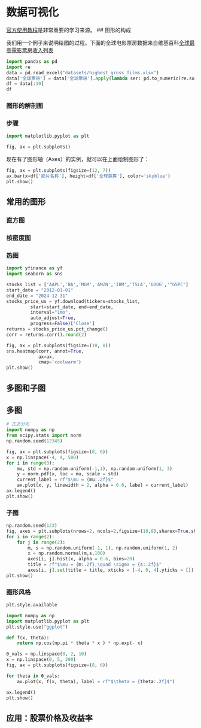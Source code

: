 # 数据可视化

[官方使用教程](https://matplotlib.org/stable/tutorials/index.html)是非常重要的学习来源。
## 图形的构成

我们用一个例子来说明绘图的过程。下面的全球电影票房数据来自维基百科[全球最高電影票房收入列表](https://en.wikipedia.org/wiki/List_of_highest-grossing_films)

```python
import pandas as pd
import re
data = pd.read_excel("datasets/highest_gross_films.xlsx")
data['全球票房'] = data['全球票房'].apply(lambda ser: pd.to_numeric(re.sub(r'\D','', ser)))
df = data[:10]
df
```

### 图形的解剖图

### 步骤

```python
import matplotlib.pyplot as plt

fig, ax = plt.subplots()
```

现在有了图形轴（Axes）的实例，就可以在上面绘制图形了：

```python
fig, ax = plt.subplots(figsize=(12, 7))
ax.bar(x=df['影片名称'], height=df['全球票房'], color='skyblue')
plt.show()
```

## 常用的图形

### 直方图

### 核密度图


### 热图

```python
import yfinance as yf
import seaborn as sns

stocks_list = ['AAPL','BA','MGM','AMZN','IBM','TSLA','GOOG','^GSPC']
start_date = "2012-01-01"
end_date = "2024-12-31"
stocks_price_us = yf.download(tickers=stocks_list,
         start=start_date, end=end_date, 
         interval="1mo",
         auto_adjust=True,
         progress=False)['Close']
returns = stocks_price_us.pct_change()
corr = returns.corr().round(2)

fig, ax = plt.subplots(figsize=(10, 8))
sns.heatmap(corr, annot=True,
            ax=ax,
            cmap='coolwarm')
plt.show()
```

## 多图和子图

## 多图

```python
# 正态分布
import numpy as np
from scipy.stats import norm
np.random.seed(12345)

fig, ax = plt.subplots(figsize=(8, 6))
x = np.linspace(-4, 4, 500)
for i in range(3):
    mu, std = np.random.uniform(-1,1), np.random.uniform(1, 3)
    y = norm.pdf(x, loc = mu, scale = std)
    current_label = rf"$\mu = {mu:.2f}$"
    ax.plot(x, y, linewidth = 2, alpha = 0.6, label = current_label)
ax.legend()
plt.show()
```

### 子图

```python
np.random.seed(123)
fig, axes = plt.subplots(nrows=2, ncols=2,figsize=(10,8),sharex=True,sharey=True)
for i in range(2):
    for j in range(2):
        m, s = np.random.uniform(-1, 1), np.random.uniform(1, 2)
        x = np.random.normal(m,s,100)
        axes[i, j].hist(x, alpha = 0.6, bins=20)
        title = rf"$\mu = {m:.2f},\quad \sigma = {s:.2f}$"
        axes[i, j].set(title = title, xticks = [-4, 0, 4],yticks = [])
plt.show()
```

### 图形风格

```python
plt.style.available
```

```python
import numpy as np
import matplotlib.pyplot as plt
plt.style.use("ggplot")

def f(x, theta):
    return np.cos(np.pi * theta * x ) * np.exp(- x)

θ_vals = np.linspace(0, 2, 10)
x = np.linspace(0, 5, 200)
fig, ax = plt.subplots(figsize=(8, 6))

for theta in θ_vals:
    ax.plot(x, f(x, theta), label = rf"$\theta = {theta:.2f}$")

ax.legend()
plt.show()
```

## 应用：股票价格及收益率



